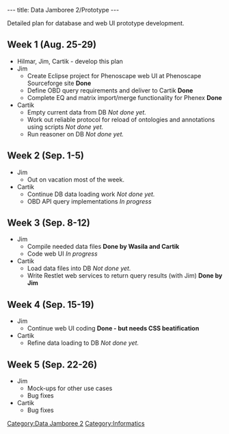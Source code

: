 ---
title: Data Jamboree 2/Prototype
---

Detailed plan for database and web UI prototype development.

==Week 1 (Aug. 25-29)==
* Hilmar, Jim, Cartik - develop this plan
* Jim
** Create Eclipse project for Phenoscape web UI at Phenoscape Sourceforge site '''Done'''
** Define OBD query requirements and deliver to Cartik '''Done'''
** Complete EQ and matrix import/merge functionality for Phenex '''Done'''
* Cartik
** Empty current data from DB ''Not done yet.''
** Work out reliable protocol for reload of ontologies and annotations using scripts ''Not done yet.''
** Run reasoner on DB ''Not done yet.''

==Week 2 (Sep. 1-5)==
* Jim
** Out on vacation most of the week.
* Cartik
** Continue DB data loading work ''Not done yet.''
** OBD API query implementations ''In progress''

==Week 3 (Sep. 8-12)==
* Jim
** Compile needed data files '''Done by Wasila and Cartik'''
** Code web UI ''In progress''
* Cartik
** Load data files into DB ''Not done yet.''
** Write Restlet web services to return query results (with Jim) '''Done by Jim'''

==Week 4 (Sep. 15-19)==
* Jim
** Continue web UI coding '''Done - but needs CSS beatification'''
* Cartik
** Refine data loading to DB ''Not done yet.''

==Week 5 (Sep. 22-26)==
* Jim
** Mock-ups for other use cases
** Bug fixes
* Cartik
** Bug fixes

[[Category:Data Jamboree 2]]
[[Category:Informatics]]